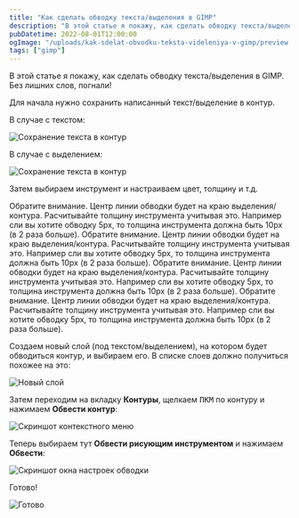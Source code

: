 ```yaml
---
title: "Как сделать обводку текста/выделения в GIMP"
description: "В этой статье я покажу, как сделать обводку текста/выделения в GIMP."
pubDatetime: 2022-08-01T12:00:00
ogImage: "/uploads/kak-sdelat-obvodku-teksta-videleniya-v-gimp/preview.jpg"
tags: ["gimp"]
---
```



В этой статье я покажу, как сделать обводку текста/выделения в GIMP. Без лишних слов, погнали!

Для начала нужно сохранить написанный текст/выделение в контур.

В случае с текстом:

![Сохранение текста в контур](/uploads/kak-sdelat-obvodku-teksta-videleniya-v-gimp/text-to-contour.jpg)

В случае с выделением:

![Сохранение текста в контур](/uploads/kak-sdelat-obvodku-teksta-videleniya-v-gimp/selection-to-contour.jpg)

Затем выбираем инструмент и настраиваем цвет, толщину и т.д.

<Toast>Обратите внимание. Центр линии обводки будет на краю выделения/контура. Расчитывайте толщину инструмента учитывая это. Например сли вы хотите обводку 5px, то толщина инструмента должна быть 10px (в 2 раза больше).</Toast>
<Toast type="success">Обратите внимание. Центр линии обводки будет на краю выделения/контура. Расчитывайте толщину инструмента учитывая это. Например сли вы хотите обводку 5px, то толщина инструмента должна быть 10px (в 2 раза больше).</Toast>
<Toast type="error">Обратите внимание. Центр линии обводки будет на краю выделения/контура. Расчитывайте толщину инструмента учитывая это. Например сли вы хотите обводку 5px, то толщина инструмента должна быть 10px (в 2 раза больше).</Toast>
<Toast type="warning">Обратите внимание. Центр линии обводки будет на краю выделения/контура. Расчитывайте толщину инструмента учитывая это. Например сли вы хотите обводку 5px, то толщина инструмента должна быть 10px (в 2 раза больше).</Toast>

Создаем новый слой (под текстом/выделением), на котором будет обводиться контур, и выбираем его. В списке слоев должно получиться похожее на это:

![Новый слой](/uploads/kak-sdelat-obvodku-teksta-videleniya-v-gimp/new-layer.jpg)

Затем переходим на вкладку **Контуры**, щелкаем <kbd>ПКМ</kbd> по контуру и нажимаем **Обвести контур**:

![Скриншот контекстного меню](/uploads/kak-sdelat-obvodku-teksta-videleniya-v-gimp/contour-ctx-menu.jpg)

Теперь выбираем тут **Обвести рисующим инструментом** и нажимаем **Обвести**:

![Скриншот окна настроек обводки](/uploads/kak-sdelat-obvodku-teksta-videleniya-v-gimp/settings-window.jpg)

Готово!

![Готово](/uploads/kak-sdelat-obvodku-teksta-videleniya-v-gimp/done.jpg)

